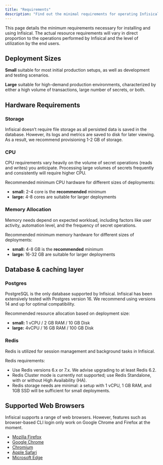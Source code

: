 ```yaml
---
title: "Requirements"
description: "Find out the minimal requirements for operating Infisical."
---
```


This page details the minimum requirements necessary for installing and using Infisical. 
The actual resource requirements will vary in direct proportion to the operations performed by Infisical and the level of utilization by the end users.



## Deployment Sizes

**Small** suitable for most initial production setups, as well as development and testing scenarios.

**Large** suitable for high-demand production environments, characterized by either a high volume of transactions, large number of secrets, or both.


## Hardware Requirements

### Storage

Infisical doesn’t require file storage as all persisted data is saved in the database. 
However, its logs and metrics are saved to disk for later viewing. As a result, we recommend provisioning 1-2 GB of storage.

### CPU

CPU requirements vary heavily on the volume of secret operations (reads and writes) you anticipate. 
Processing large volumes of secrets frequently and consistently will require higher CPU.

Recommended minimum CPU hardware for different sizes of deployments:

- **small:** 2-4 core is the **recommended** minimum
- **large:** 4-8 cores are suitable for larger deployments

### Memory Allocation

Memory needs depend on expected workload, including factors like user activity, automation level, and the frequency of secret operations.

Recommended minimum memory hardware for different sizes of deployments:
- **small:** 4-8 GB is the **recommended** minimum
- **large:** 16-32 GB are suitable for larger deployments

## Database & caching layer

### Postgres

PostgreSQL is the only database supported by Infisical. Infisical has been extensively tested with Postgres version 16. We recommend using versions 14 and up for optimal compatibility.

Recommended resource allocation based on deployment size:
- **small:** 1 vCPU / 2 GB RAM / 10 GB Disk
- **large:** 4vCPU / 16 GB RAM / 100 GB Disk

### Redis

Redis is utilized for session management and background tasks in Infisical.

Redis requirements:

- Use Redis versions 6.x or 7.x. We advise upgrading to at least Redis 6.2.
- Redis Cluster mode is currently not supported; use Redis Standalone, with or without High Availability (HA).
- Redis storage needs are minimal: a setup with 1 vCPU, 1 GB RAM, and 1GB SSD will be sufficient for small deployments.

## Supported Web Browsers

Infisical supports a range of web browsers. However, features such as browser-based CLI login only work on Google Chrome and Firefox at the moment.

- [Mozilla Firefox](https://www.mozilla.org/en-US/firefox/new/)
- [Google Chrome](https://www.google.com/chrome/) 
- [Chromium](https://www.chromium.org/getting-involved/dev-channel/)
- [Apple Safari](https://www.apple.com/safari/)
- [Microsoft Edge](https://www.microsoft.com/en-us/edge?form=MA13FJ)
